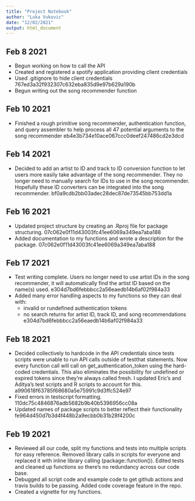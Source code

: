 ```yaml
---
title: "Project Notebook"
author: "Luka Vukovic"
date: "12/02/2021"
output: html_document
---
```


## Feb 8 2021
- Begun working on how to call the API
- Created and registered a spotify application providing client credentials
- Used .gitignore to hide client credentials
  767ed3a32f932307c632eba835d9e97b629a190b
- Begun writing out the song recommender function

## Feb 10 2021
- Finished a rough primitive song recommender, authentication function, and
  query assembler to help process all 47 potential arguments to the song recommender
  eb4e3b734e10ace067ccc0deef247486cd2e3dcd
  
## Feb 14 2021
- Decided to add an artist to ID and track to ID conversion function to let
  users more easily take advantage of the song recommender. They no longer
  need to manually search for IDs to use in the song recommender. Hopefully
  these ID converters can be integrated into the song recommender.
  bf0a9cdb2bb03adec28dec87de73545bb753dd1a

## Feb 16 2021
- Updated project structure by creating an .Rproj file for package structuring.
  07c062e0f11d43003fc41ee6069a349ea7aba188
- Added documentation to my functions and wrote a description for the package.
  07c062e0f11d43003fc41ee6069a349ea7aba188
  
## Feb 17 2021
- Test writing complete. Users no longer need to use artist IDs in the song
  recommender, it will automatically find the artist ID based on the name(s)
  used.
  e304d7bd6febbbcc2a56eaedb14b6af02f984a33
- Added many error handling aspects to my functions so they can deal with:
  - invalid or rundefined authentication tokens
  - no search returns for artist ID, track ID, and song recommendations
  e304d7bd6febbbcc2a56eaedb14b6af02f984a33
  
## Feb 18 2021
- Decided collectively to hardcode in the API credentials since tests scripts
  were unable to run API calls outside of testthat statements. Now every function
  call will call on get_authentication_token using the hard-coded credentials. This
  also eliminates the possibility for undefined or expired tokens since they're
  always called fresh. I updated Eric's and Aditya's test scripts and R scripts
  to account for this.
  a990618f63785f68680a5e75991c9d3ffc524e97
- Fixed errors in testscript formatting.
  110dc75c4846876adb5682b9b40b5396956cc08a
- Updated names of package scripts to better reflect their functionality
  fe964d450d7b3d4f448b2a9ecbb0b31b28f4200c
  
## Feb 19 2021
- Reviewed all our code, split my functions and tests into multiple scripts
  for easy reference. Removed library calls in scripts for everyone and
  replaced it with inline library calling (package::function()). Edited tests
  and cleaned up functions so there's no redundancy across our code base.
- Debugged all script code and example code to get github actions and travis
  builds to be passing. Added code coverage feature in the repo.
- Created a vignette for my functions.
  
